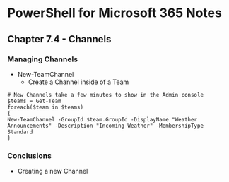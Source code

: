# PowerShell for Microsoft 365 Notes
## Chapter 7.4 - Channels

### Managing Channels
* New-TeamChannel
	* Create a Channel inside of a Team
```
# New Channels take a few minutes to show in the Admin console
$teams = Get-Team
foreach($team in $teams)
{
New-TeamChannel -GroupId $team.GroupId -DisplayName "Weather Announcements" -Description "Incoming Weather" -MembershipType Standard
}
```

### Conclusions
* Creating a new Channel